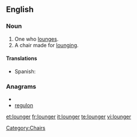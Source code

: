 ==English==

===Noun===
{{en-noun}}

# One who [[lounge]]s.
# A chair made for [[lounge|lounging]].

====Translations====
{{trans-top|chair}}
* Spanish: {{t-|es|tumbona|f}}
{{trans-mid}}
{{trans-bottom}}

===Anagrams===
* {{alphagram|eglnoru}}
* [[regulon#English|regulon]]

[[Category:Chairs]]

[[et:lounger]]
[[fr:lounger]]
[[it:lounger]]
[[te:lounger]]
[[vi:lounger]]